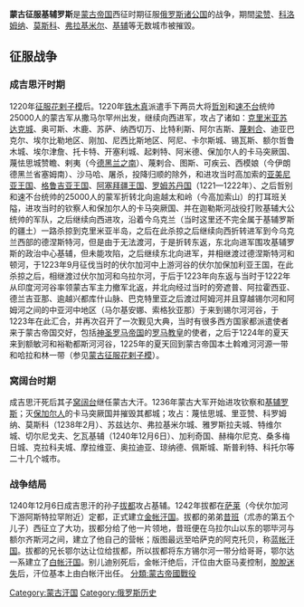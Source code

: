 {{multiple issues|
{{trivia|time=2014-04-07T08:42:27+00:00}}
{{unreferenced|time=2014-04-07T08:42:27+00:00}}
}}
{{Campaignbox 蒙古入侵羅斯}}
{{蒙古帝國戰爭一覽}}

'''蒙古征服基辅罗斯'''是[[蒙古帝国|蒙古帝国]]西征时期征服[[基辅罗斯|俄罗斯诸公国]]的战争，期間[[梁赞|梁赞]]、[[科洛姆纳|科洛姆纳]]、[[莫斯科|莫斯科]]、[[弗拉基米尔|弗拉基米尔]]、[[基辅|基辅]]等无数城市被摧毀。

== 征服战争 ==
=== 成吉思汗时期 ===
1220年[[蒙古征服花剌子模|征服花剌子模]]后。1220年[[成吉思汗|铁木真]]派遣手下两员大将[[哲別|哲別]]和[[速不台|速不台]]统帅25000人的蒙古军从撒马尔罕州出发，继续向西进军，攻占了诸如：[[蘇達克_(克里米亞)|克里米亚苏达克城]]、奥可斯、木鹿、苏萨、纳西切万、比特利斯、阿尔吉斯、[[馬拉蓋|蔑剌合]]、迪亚巴克尔、埃尔比勒地区、刚加、尼西比斯地区、阿尼、卡尔斯城、锡瓦斯、额尔哲鲁木城、埃尔津詹、托卡特、开塞利城、起剌特、阿米德、保加尔人的卡马突厥国、蔑怯思城赞瞻、剌夷（今[[德黑兰|德黑兰之南]]）、蔑剌合、图斯、可疾云、西模娘（今伊朗德黑兰省塞姆南）、沙马哈、屠杀，投降归顺的除外，和进攻当时高加索的[[亚美尼亚王国|亚美尼亚王国]]、[[格鲁吉亚王国|格鲁吉亚王国]]、[[阿塞拜疆历史|阿塞拜疆王国]]、[[罗姆苏丹国|罗姆苏丹国]]（1221—1222年）、之后哲别和速不台统帅的25000人的蒙军折转北向逾越太和岭（今高加索山）的打耳班关隘，进攻当时的钦察人和保加尔人的卡马突厥国、并在迦勒斯河战役打败基辅大公统帅的军队，之后继续向西进攻，沿着今乌克兰（当时这里还不完全属于基辅罗斯的疆土）一路杀掠到克里米亚半岛，之后在此杀掠之后继续向西折转进军到今乌克兰西部的德涅斯特河，但是由于无法渡河，于是折转东返，东北向进军围攻基辅罗斯的政治中心基辅，但未能攻陷，之后继续东北向进军，并相继渡过德涅斯特河和顿河，于1223年9月征伐当时的伏尔加河中上游河谷的伏尔加保加利亚王国，在此杀掠之后，相继渡过伏尔加河和乌拉尔河，于后于1223年向东返与当时于1222年从印度河河谷率领蒙古军主力撤军北返，并北向经过当时的旁遮普、阿拉霍西亚、德兰吉亚那、逾越兴都库什山脉、巴克特里亚之后渡过阿姆河并且穿越锡尔河和阿姆河之间的中亚河中地区（马尔基安娜、索格狄亚那）于来到锡尔河河谷，于1223年在此汇合，并再次召开了一次觐见大典，当时有很多西方国家都派遣使者来于蒙古帝国交好，包括[[神圣罗马帝国|神圣罗马帝国]]的[[罗马教皇|罗马教皇]]的使者，之后于1224年的夏天来到额敏河和裕勒都斯河河谷，1225年的夏天回到蒙古帝国本土斡难河河源一带和哈拉和林一带（参见[[蒙古征服花剌子模|蒙古征服花剌子模]]）。

=== 窝阔台时期 ===
成吉思汗死后其子[[窝阔台|窝阔台]]继任蒙古大汗。1236年蒙古大军开始进攻钦察和[[基辅罗斯|基辅罗斯]]；灭[[保加尔人|保加尔人]]的卡马突厥国并摧毁其都城；攻占：蔑怯思城、里亚赞、科罗姆纳、莫斯科（1238年2月）、苏兹达尔、弗拉基米尔城、雅罗斯拉夫城、特维尔城、切尔尼戈夫、乞瓦基辅（1240年12月6日）、加利奇国、赫梅尔尼克、桑多梅日城、克拉科夫城、摩拉维亚、奥拉迪亚、琼纳德、佩斯城、斯普利特、科托尔等二十几个城市。

=== 战争结局 ===
1240年12月6日成吉思汗的孙子[[拔都|拔都]]攻占基辅。1242年拔都在[[萨莱|萨莱]]（今伏尔加河下游阿斯特拉罕附近）定都，正式建立[[金帐汗国|金帐汗国]]。拔都的弟弟[[昔班|昔班]]（朮赤的第五个儿子）西征立了大功，拔都分给了他一片领地，昔班便在乌拉尔山以东的鄂毕河与额尔齐斯河之间，建立了他自己的营帐；版图最远至哈萨克的阿克托贝，称[[蓝帐汗国|蓝帐汗国]]。拔都的兄长鄂尔达让位给拔都，所以拔都将东方锡尔河一带分给哥哥，鄂尔达一系建立了[[白帐汗国|白帐汗国]]。别儿迪别死后，金帐汗绝后，汗位由大臣马麦控制，[[脫脫迷失|脫脫迷失]]后，汗位基本上由白帐汗出任。
{{蒙古族历史}}
{{蒙古族|史}}
{{元朝歷史事件}}
[[Category:蒙古汗国|Category:蒙古汗国]]
[[Category:俄罗斯历史|Category:俄罗斯历史]]
[[分類:蒙古帝國戰役|分類:蒙古帝國戰役]]